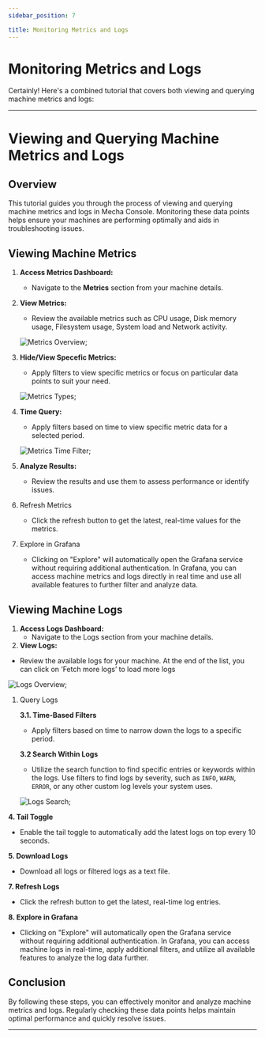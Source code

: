 ```yaml
---
sidebar_position: 7

title: Monitoring Metrics and Logs
---
```

# Monitoring Metrics and Logs

Certainly! Here's a combined tutorial that covers both viewing and querying machine metrics and logs:

---


# Viewing and Querying Machine Metrics and Logs

## Overview

This tutorial guides you through the process of viewing and querying machine metrics and logs in Mecha Console. Monitoring these data points helps ensure your machines are performing optimally and aids in troubleshooting issues.

## Viewing Machine Metrics

1. **Access Metrics Dashboard:**
    - Navigate to the **Metrics** section from your machine details.
2. **View Metrics:**
    - Review the available metrics such as CPU usage, Disk memory usage, Filesystem usage, System load and Network activity.
    
    <img src={metrics1Url} alt="Metrics Overview" />;
    
3. **Hide/View Specefic Metrics:**
    - Apply filters to view specific metrics or focus on particular data points to suit your need.
    
    <img src={metrics2Url} alt="Metrics Types" />;
    
4. **Time Query:**
    - Apply filters based on time to view specific metric data for a selected period.
    
    <img src={metrics3Url} alt="Metrics Time Filter" />;
    
5. **Analyze Results:**
    - Review the results and use them to assess performance or identify issues.
6. Refresh Metrics
    - Click the refresh button to get the latest, real-time values for the metrics.
7. Explore in Grafana
    - Clicking on "Explore" will automatically open the Grafana service without requiring additional authentication. In Grafana, you can access machine metrics and logs directly in real time and use all available features to further filter and analyze data.

## Viewing Machine Logs

1. **Access Logs Dashboard:**
    - Navigate to the Logs section from your machine details.
2. **View Logs:**
- Review the available logs for your machine. At the end of the list, you can click on ‘Fetch more logs’ to load more logs

<img src={logs1Url} alt="Logs Overview" />;

1. Query Logs
    
    **3.1. Time-Based Filters**
    
    - Apply filters based on time to narrow down the logs to a specific period.
    
    **3.2 Search Within Logs**
    
    - Utilize the search function to find specific entries or keywords within the logs. Use filters to find logs by severity, such as `INFO`, `WARN`, `ERROR`, or any other custom log levels your system uses.
        
    <img src={logs2Url} alt="Logs Search" />;
        

**4. Tail Toggle**

- Enable the tail toggle to automatically add the latest logs on top every 10 seconds.

**5. Download Logs**

- Download all logs or filtered logs as a text file.

**7. Refresh Logs**

- Click the refresh button to get the latest, real-time log entries.

**8. Explore in Grafana**

- Clicking on "Explore" will automatically open the Grafana service without requiring additional authentication. In Grafana, you can access machine logs in real-time, apply additional filters, and utilize all available features to analyze the log data further.

## Conclusion

By following these steps, you can effectively monitor and analyze machine metrics and logs. Regularly checking these data points helps maintain optimal performance and quickly resolve issues.

---